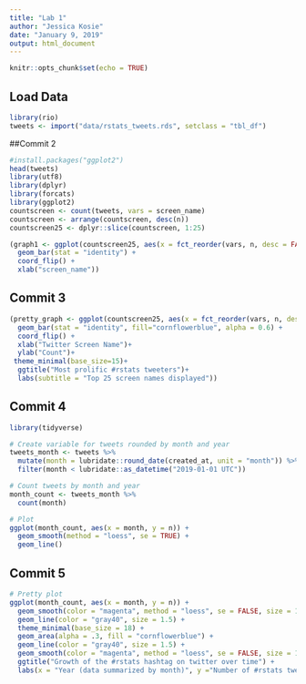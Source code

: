 ```yaml
---
title: "Lab 1"
author: "Jessica Kosie"
date: "January 9, 2019"
output: html_document
---
```


```r
knitr::opts_chunk$set(echo = TRUE)
```

## Load Data
```r
library(rio)
tweets <- import("data/rstats_tweets.rds", setclass = "tbl_df")
```

##Commit 2
```r
#install.packages("ggplot2")
head(tweets)
library(utf8)
library(dplyr)
library(forcats)
library(ggplot2)
countscreen <- count(tweets, vars = screen_name)
countscreen <- arrange(countscreen, desc(n))
countscreen25 <- dplyr::slice(countscreen, 1:25)

(graph1 <- ggplot(countscreen25, aes(x = fct_reorder(vars, n, desc = FALSE), y = n)) +
  geom_bar(stat = "identity") +
  coord_flip() +
  xlab("screen_name"))
```

## Commit 3
```r
(pretty_graph <- ggplot(countscreen25, aes(x = fct_reorder(vars, n, desc = FALSE), y = n)) +
  geom_bar(stat = "identity", fill="cornflowerblue", alpha = 0.6) +
  coord_flip() +
  xlab("Twitter Screen Name")+
  ylab("Count")+
 theme_minimal(base_size=15)+
  ggtitle("Most prolific #rstats tweeters")+
  labs(subtitle = "Top 25 screen names displayed"))
```


## Commit 4
```r
library(tidyverse)

# Create variable for tweets rounded by month and year
tweets_month <- tweets %>% 
  mutate(month = lubridate::round_date(created_at, unit = "month")) %>% 
  filter(month < lubridate::as_datetime("2019-01-01 UTC"))

# Count tweets by month and year
month_count <- tweets_month %>% 
  count(month)

# Plot
ggplot(month_count, aes(x = month, y = n)) +
  geom_smooth(method = "loess", se = TRUE) +
  geom_line()
```

## Commit 5
```r
# Pretty plot
ggplot(month_count, aes(x = month, y = n)) +
  geom_smooth(color = "magenta", method = "loess", se = FALSE, size = 1.5) +
  geom_line(color = "gray40", size = 1.5) +
  theme_minimal(base_size = 18) +
  geom_area(alpha = .3, fill = "cornflowerblue") +
  geom_line(color = "gray40", size = 1.5) +
  geom_smooth(color = "magenta", method = "loess", se = FALSE, size = 1.5) +
  ggtitle("Growth of the #rstats hashtag on twitter over time") +
  labs(x = "Year (data summarized by month)", y ="Number of #rstats tweets", caption = "Data from Mike Kearny, distributed via #tidytuesday")
```